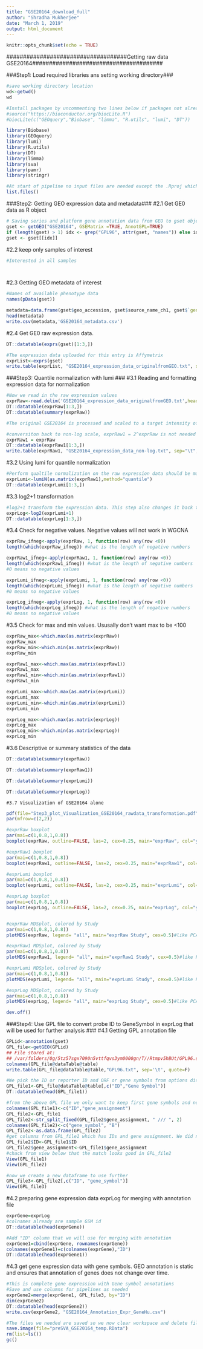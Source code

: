 ```yaml
---
title: "GSE20164_download_full"
author: "Shradha Mukherjee"
date: "March 1, 2019"
output: html_document
---
```


```r
knitr::opts_chunk$set(echo = TRUE)
```

####################################Getting raw data GSE20164####################################### 

###Step1: Load required libraries ans setting working directory###

```r
#save working directory location
wd<-getwd()
wd
```

```r
#Install packages by uncommenting two lines below if packages not already installed before
#source("https://bioconductor.org/biocLite.R")
#biocLite(c("GEOquery","Biobase", "limma", "R.utils", "lumi", "DT"))

library(Biobase)
library(GEOquery)
library(lumi)
library(R.utils)
library(DT)
library(limma)
library(sva)
library(pamr)
library(stringr)
```

```r
#At start of pipeline no input files are needed except the .Rproj which sets working directory to current directory and keeps R environment independent of other folders and the .Rmd R code
list.files()
```

###Step2: Getting GEO expression data and metadata###
  #2.1 Get GE0 data as R object
```r
# Saving series and platform gene annotation data from GEO to gset object
gset <- getGEO("GSE20164", GSEMatrix =TRUE, AnnotGPL=TRUE)
if (length(gset) > 1) idx <- grep("GPL96", attr(gset, "names")) else idx <- 1
gset <- gset[[idx]] 
```

  #2.2 keep only samples of interest
```r




#Interested in all samples




```

  #2.3 Getting GEO metadata of interest
```r
#Names of available phenotype data
names(pData(gset))
```

```r
metadata=data.frame(gset$geo_accession, gset$source_name_ch1, gset$`gender:ch1`, gset$`age:ch1`,gset$`tissue:ch1`, gset$`diagnosis:ch1`) 
head(metadata)
write.csv(metadata,'GSE20164_metadata.csv')
```

  #2.4 Get GE0 raw expression data. 
```r
DT::datatable(exprs(gset)[1:3,])
```

```r
#The expression data uploaded for this entry is Affymetrix 
exprList<-exprs(gset)
write.table(exprList, "GSE20164_expression_data_originalfromGEO.txt", sep="\t", quote=F)
```

###Step3: Quantile normalization with lumi ###
  #3.1 Reading and formatting expression data for normalization
```r
#Now we read in the raw expression values
exprRaw<-read.delim('GSE20164_expression_data_originalfromGEO.txt',header=T, sep='\t')
DT::datatable(exprRaw[1:3,])
DT::datatable(summary(exprRaw))
```

```r
#The original GSE20164 is processed and scaled to a target intensity of 100 for all probe sets by MAS5 in Biocondutor affy package and already in non-log scale. https://www.ncbi.nlm.nih.gov/geo/query/acc.cgi?acc=GSM506013

#conversiton back to non-log scale, exprRaw1 = 2^exprRaw is not needed
exprRaw1 = exprRaw
DT::datatable(exprRaw1[1:3,])
write.table(exprRaw1, "GSE20164_expression_data_non-log.txt", sep="\t", quote=F)
```

  #3.2 Using lumi for quantile normalization  
```r
#Perform qualtile normalization on the raw expression data should be matrix format.
exprLumi<-lumiN(as.matrix(exprRaw1),method="quantile")
DT::datatable(exprLumi[1:3,])
```

  #3.3 log2+1 transformation
```r
#log2+1 transform the expression data. This step also changes it back to data frame format
exprLog<-log2(exprLumi+1)
DT::datatable(exprLog[1:3,])
```

  #3.4 Check for negative values. Negative values will not work in WGCNA
```r
exprRaw_ifneg<-apply(exprRaw, 1, function(row) any(row <0))
length(which(exprRaw_ifneg)) #what is the length of negative numbers

exprRaw1_ifneg<-apply(exprRaw1, 1, function(row) any(row <0))
length(which(exprRaw1_ifneg)) #what is the length of negative numbers
#0 means no negative values

exprLumi_ifneg<-apply(exprLumi, 1, function(row) any(row <0))
length(which(exprLumi_ifneg)) #what is the length of negative numbers
#0 means no negative values 

exprLog_ifneg<-apply(exprLog, 1, function(row) any(row <0))
length(which(exprLog_ifneg)) #what is the length of negative numbers
#0 means no negative values 
```

  #3.5 Check for max and min values. Ususally don't want max to be <100 
```r
exprRaw_max<-which.max(as.matrix(exprRaw))
exprRaw_max
exprRaw_min<-which.min(as.matrix(exprRaw))
exprRaw_min

exprRaw1_max<-which.max(as.matrix(exprRaw1))
exprRaw1_max
exprRaw1_min<-which.min(as.matrix(exprRaw1))
exprRaw1_min

exprLumi_max<-which.max(as.matrix(exprLumi))
exprLumi_max
exprLumi_min<-which.min(as.matrix(exprLumi))
exprLumi_min

exprLog_max<-which.max(as.matrix(exprLog))
exprLog_max
exprLog_min<-which.min(as.matrix(exprLog))
exprLog_min
```

  #3.6 Descriptive or summary statistics of the data
```r
DT::datatable(summary(exprRaw))
```

```r
DT::datatable(summary(exprRaw1))
```

```r
DT::datatable(summary(exprLumi))
```

```r
DT::datatable(summary(exprLog))
```

	#3.7 Visualization of GSE20164 alone
```r
pdf(file="Step3_plot_Visualization_GSE20164_rawdata_transformation.pdf",height=5,width=5)
par(mfrow=c(2,2))

#exprRaw boxplot
par(mai=c(1,0.8,1,0.8))
boxplot(exprRaw, outline=FALSE, las=2, cex=0.25, main="exprRaw", col="yellow")

#exprRaw1 boxplot
par(mai=c(1,0.8,1,0.8))
boxplot(exprRaw1, outline=FALSE, las=2, cex=0.25, main="exprRaw1", col="yellow")

#exprLumi boxplot
par(mai=c(1,0.8,1,0.8))
boxplot(exprLumi, outline=FALSE, las=2, cex=0.25, main="exprLumi", col="yellow")

#exprLog boxplot
par(mai=c(1,0.8,1,0.8))
boxplot(exprLog, outline=FALSE, las=2, cex=0.25, main="exprLog", col="yellow")


#exprRaw MDSplot, colored by Study
par(mai=c(1,0.8,1,0.8))
plotMDS(exprRaw, legend= "all", main="exprRaw Study", cex=0.5)#like PCA plot

#exprRaw1 MDSplot, colored by Study
par(mai=c(1,0.8,1,0.8))
plotMDS(exprRaw1, legend= "all", main="exprRaw1 Study", cex=0.5)#like PCA plot

#exprLumi MDSplot, colored by Study
par(mai=c(1,0.8,1,0.8))
plotMDS(exprLumi, legend= "all", main="exprLumi Study", cex=0.5)#like PCA plot

#exprLog MDSplot, colored by Study
par(mai=c(1,0.8,1,0.8))
plotMDS(exprLog, legend= "all", main="exprLog Study", cex=0.5)#like PCA plot

dev.off()
```

###Step4: Use GPL file to convert probe ID to GeneSymbol in exprLog that will be used for further analysis ###
  #4.1 Getting GPL annotation file 
```r
GPLid<-annotation(gset)
GPL_file<-getGEO(GPLid)
## File stored at:
## /var/folders/0g/5tz57sgx7090n5vttfqvs3ym0000gn/T//Rtmpv5hBUt/GPL96.soft
colnames(GPL_file@dataTable@table)
write.table(GPL_file@dataTable@table,"GPL96.txt", sep='\t', quote=F)
```

```r
#We pick the ID or reporter ID and ORF or gene symbols from options displayed above. We need this to annotate expression data. Will use ID to combine.
GPL_file1<-GPL_file@dataTable@table[,c("ID","Gene Symbol")]
DT::datatable(head(GPL_file1))
```

```r
#from the above GPL file we only want to keep first gene symbols and not any other gene name types
colnames(GPL_file1)<-c("ID","gene_assignment")
GPL_file2<-GPL_file1
GPL_file2<-str_split_fixed(GPL_file2$gene_assignment, " /// ", 2)
colnames(GPL_file2)<-c("gene_symbol", "B")
GPL_file2<-as.data.frame(GPL_file2)
#get columns from GPL_file1 which has IDs and gene assignment. We did not change order so this we can import the said columns into the data frame
GPL_file2$ID<-GPL_file1$ID
GPL_file2$gene_assignment<-GPL_file1$gene_assignment
#chack from view below that the match looks good in GPL_file2
View(GPL_file1)
View(GPL_file2)
```

```r
#now we create a new dataframe to use further
GPL_file3<-GPL_file2[,c("ID", "gene_symbol")]
View(GPL_file3)
```
  #4.2 preparing gene expression data exprLog for merging with annotation file
```r
exprGene=exprLog
#colnames already are sample GSM id
DT::datatable(head(exprGene))
```

```r
#Add "ID" column that we will use for merging with annotation
exprGene1=cbind(exprGene, rownames(exprGene))
colnames(exprGene1)=c(colnames(exprGene),"ID")
DT::datatable(head(exprGene1))
```

  #4.3 get gene expression data with gene symbols. GEO annotation is static and ensures that annotation of genes does not change over time.
```r
#This is complete gene expression with Gene symbol annotations
#Save and use columns for pipelines as needed
exprGene2=merge(exprGene1, GPL_file3, by="ID")
dim(exprGene2)
DT::datatable(head(exprGene2))
write.csv(exprGene2, "GSE20164_Annotation_Expr_GeneHu.csv")
```

```r
#The files we needed are saved so we now clear workspace and delete files and folders that are not needed 
save.image(file="preSVA_GSE20164_temp.RData")
rm(list=ls())
gc()
```
